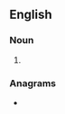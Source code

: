 ==English==

===Noun===
{{head|en|noun form}}

# {{plural of|en|republication}}

===Anagrams===
* {{anagrams|en|a=abceiilnoprstu|notaries public}}